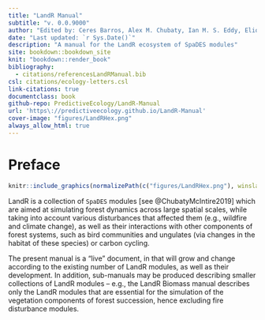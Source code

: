 ```yaml
---
title: "LandR Manual"
subtitle: "v. 0.0.9000"
author: "Edited by: Ceres Barros, Alex M. Chubaty, Ian M. S. Eddy, Eliot J. B. McIntire"
date: "Last updated: `r Sys.Date()`"
description: "A manual for the LandR ecosystem of SpaDES modules"
site: bookdown::bookdown_site
knit: "bookdown::render_book"
bibliography:
  - citations/referencesLandRManual.bib
csl: citations/ecology-letters.csl
link-citations: true
documentclass: book
github-repo: PredictiveEcology/LandR-Manual
url: 'https\://predictiveecology.github.io/LandR-Manual'
cover-image: "figures/LandRHex.png"
always_allow_html: true
---
```


<!-- manual version TODO: link to date and commit of manual/project repo -->

# Preface

```r
knitr::include_graphics(normalizePath(c("figures/LandRHex.png"), winslash = "/"))
```

LandR is a collection of `SpaDES` modules [see @ChubatyMcIntire2019] which are aimed at simulating forest dynamics across large spatial scales, while taking into account various disturbances that affected them (e.g., wildfire and climate change), as well as their interactions with other components of forest systems, such as bird communities and ungulates (via changes in the habitat of these species) or carbon cycling.

The present manual is a "live" document, in that will grow and change according to the existing number of LandR modules, as well as their development. In addition, sub-manuals may be produced describing smaller collections of LandR modules -- e.g., the LandR Biomass manual describes only the LandR modules that are essential for the simulation of the vegetation components of forest succession, hence excluding fire disturbance modules.
